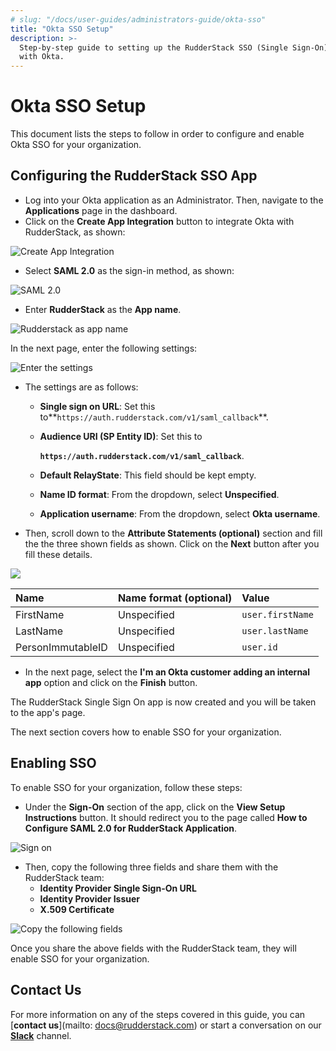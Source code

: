 ```yaml
---
# slug: "/docs/user-guides/administrators-guide/okta-sso"
title: "Okta SSO Setup"
description: >-
  Step-by-step guide to setting up the RudderStack SSO (Single Sign-On) feature
  with Okta.
---
```


# Okta SSO Setup

This document lists the steps to follow in order to configure and enable Okta SSO for your organization.

## Configuring the RudderStack SSO App

- Log into your Okta application as an Administrator. Then, navigate to the **Applications** page in the dashboard.
- Click on the **Create App Integration** button to integrate Okta with RudderStack, as shown:

<!--![](../../.gitbook/assets/1 (24).png)-->

<img src="../../../../images/assets/1 (24).png" alt="Create App Integration" />

- Select **SAML 2.0** as the sign-in method, as shown:

<!--![](../../.gitbook/assets/2 (29).png)-->

<img src="../../../../images/assets/2 (29).png" alt="SAML 2.0" />

- Enter **RudderStack** as the **App name**.

<!--![](../../.gitbook/assets/3 (26).png)-->

<img src="../../../../images/assets/3 (26).png" alt="Rudderstack as app name" />

In the next page, enter the following settings:

<!--![](../../.gitbook/assets/4 (26).png)-->

<img src="../../../../images/assets/4 (26).png" alt="Enter the settings" />

- The settings are as follows:

  - **Single sign on URL**: Set this to**`https://auth.rudderstack.com/v1/saml_callback`**.
  - **Audience URI \(SP Entity ID\)**: Set this to

    **`https://auth.rudderstack.com/v1/saml_callback`**.

  - **Default RelayState**: This field should be kept empty.
  - **Name ID format**: From the dropdown, select **Unspecified**.
  - **Application username**: From the dropdown, select **Okta username**.

- Then, scroll down to the **Attribute Statements \(optional\)** section and fill the the three shown fields as shown. Click on the **Next** button after you fill these details.

<img src="../../../../images/assets/5 (24).png" />

| Name              | Name format \(optional\) | Value            |
| :---------------- | :----------------------- | :--------------- |
| FirstName         | Unspecified              | `user.firstName` |
| LastName          | Unspecified              | `user.lastName`  |
| PersonImmutableID | Unspecified              | `user.id`        |

- In the next page, select the **I'm an Okta customer adding an internal app** option and click on the **Finish** button.

The RudderStack Single Sign On app is now created and you will be taken to the app's page.

The next section covers how to enable SSO for your organization.

## Enabling SSO

To enable SSO for your organization, follow these steps:

- Under the **Sign-On** section of the app, click on the **View Setup Instructions** button. It should redirect you to the page called **How to Configure SAML 2.0 for RudderStack Application**.

<!--![](../../.gitbook/assets/6 (22).png)-->

<img src="../../../../images/assets/6 (22).png" alt="Sign on" />

- Then, copy the following three fields and share them with the RudderStack team:
  - **Identity Provider Single Sign-On URL**
  - **Identity Provider Issuer**
  - **X.509 Certificate**

<!--![](../../.gitbook/assets/image_-7-.png)-->

<img src="../../../../images/assets/image_-7-.png" alt="Copy the following fields" />

<div class="successBlock">

  Once you share the above fields with the RudderStack team, they will enable
  SSO for your organization.
</div>

## Contact Us

For more information on any of the steps covered in this guide, you can [**contact us**](mailto: docs@rudderstack.com) or start a conversation on our [**Slack**](https://rudderstack.com/join-rudderstack-slack-community) channel.
